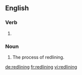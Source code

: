 ==English==

===Verb===
{{head|en}}

# {{present participle of|redline|lang=en}}

===Noun===
{{head|en}}

# The process of redlining.


[[de:redlining]]
[[fr:redlining]]
[[vi:redlining]]